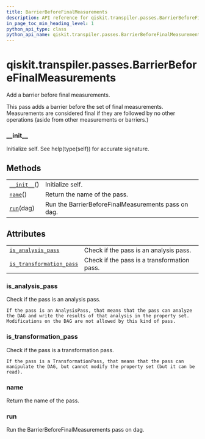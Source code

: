 ```yaml
---
title: BarrierBeforeFinalMeasurements
description: API reference for qiskit.transpiler.passes.BarrierBeforeFinalMeasurements
in_page_toc_min_heading_level: 1
python_api_type: class
python_api_name: qiskit.transpiler.passes.BarrierBeforeFinalMeasurements
---
```


# qiskit.transpiler.passes.BarrierBeforeFinalMeasurements

<Class id="qiskit.transpiler.passes.BarrierBeforeFinalMeasurements" isDedicatedPage={true} github="https://github.com/qiskit/qiskit/tree/stable/0.18/qiskit/transpiler/passes/utils/barrier_before_final_measurements.py" signature="BarrierBeforeFinalMeasurements(*args, **kwargs)" modifiers="class">
  Add a barrier before final measurements.

  This pass adds a barrier before the set of final measurements. Measurements are considered final if they are followed by no other operations (aside from other measurements or barriers.)

  ### \_\_init\_\_

  <Function id="qiskit.transpiler.passes.BarrierBeforeFinalMeasurements.__init__" signature="__init__()">
    Initialize self. See help(type(self)) for accurate signature.
  </Function>

  ## Methods

  |                                                                                                                                                      |                                                     |
  | ---------------------------------------------------------------------------------------------------------------------------------------------------- | --------------------------------------------------- |
  | [`__init__`](#qiskit.transpiler.passes.BarrierBeforeFinalMeasurements.__init__ "qiskit.transpiler.passes.BarrierBeforeFinalMeasurements.__init__")() | Initialize self.                                    |
  | [`name`](#qiskit.transpiler.passes.BarrierBeforeFinalMeasurements.name "qiskit.transpiler.passes.BarrierBeforeFinalMeasurements.name")()             | Return the name of the pass.                        |
  | [`run`](#qiskit.transpiler.passes.BarrierBeforeFinalMeasurements.run "qiskit.transpiler.passes.BarrierBeforeFinalMeasurements.run")(dag)             | Run the BarrierBeforeFinalMeasurements pass on dag. |

  ## Attributes

  |                                                                                                                                                                                              |                                             |
  | -------------------------------------------------------------------------------------------------------------------------------------------------------------------------------------------- | ------------------------------------------- |
  | [`is_analysis_pass`](#qiskit.transpiler.passes.BarrierBeforeFinalMeasurements.is_analysis_pass "qiskit.transpiler.passes.BarrierBeforeFinalMeasurements.is_analysis_pass")                   | Check if the pass is an analysis pass.      |
  | [`is_transformation_pass`](#qiskit.transpiler.passes.BarrierBeforeFinalMeasurements.is_transformation_pass "qiskit.transpiler.passes.BarrierBeforeFinalMeasurements.is_transformation_pass") | Check if the pass is a transformation pass. |

  ### is\_analysis\_pass

  <Function id="qiskit.transpiler.passes.BarrierBeforeFinalMeasurements.is_analysis_pass" signature="is_analysis_pass" modifiers="property">
    Check if the pass is an analysis pass.

    If the pass is an AnalysisPass, that means that the pass can analyze the DAG and write the results of that analysis in the property set. Modifications on the DAG are not allowed by this kind of pass.
  </Function>

  ### is\_transformation\_pass

  <Function id="qiskit.transpiler.passes.BarrierBeforeFinalMeasurements.is_transformation_pass" signature="is_transformation_pass" modifiers="property">
    Check if the pass is a transformation pass.

    If the pass is a TransformationPass, that means that the pass can manipulate the DAG, but cannot modify the property set (but it can be read).
  </Function>

  ### name

  <Function id="qiskit.transpiler.passes.BarrierBeforeFinalMeasurements.name" signature="name()">
    Return the name of the pass.
  </Function>

  ### run

  <Function id="qiskit.transpiler.passes.BarrierBeforeFinalMeasurements.run" signature="run(dag)">
    Run the BarrierBeforeFinalMeasurements pass on dag.
  </Function>
</Class>


